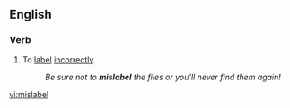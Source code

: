 ==English==

===Verb===
{{en-verb|mislabels|mislabelling|pres_ptc2=mislabeling|mislabelled|past2=mislabeled}}

# To [[label]] [[incorrectly]].
#: ''Be sure not to '''mislabel''' the files or you'll never find them again!''

[[vi:mislabel]]